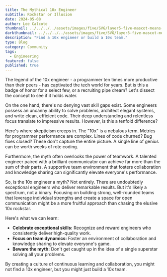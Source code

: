 ```yaml
---
title: The Mythical 10x Engineer
subtitle: Rockstar or Illusion
date: 2024-05-08
author: Lee Calcote
thumbnail: ../../../../assets/images/five/SVG/layer5-five-mascot-means-business.svg
darkthumbnail: ../../../../assets/images/five/SVG/layer5-five-mascot-means-business.svg
description: "Find a 10x engineer or build a 10x team."
type: Blog
category: Community
tags:
  - Engineering
featured: false
published: true
---
```



<BlogWrapper>
The legend of the 10x engineer - a programmer ten times more productive than their peers - has captivated the tech world for years. But is this a badge of honor for a select few, or a recruiting pipe dream? Let's dissect the concept to see if it holds water.

On the one hand, there's no denying vast skill gaps exist. Some engineers possess an uncanny ability to solve problems, architect elegant systems, and write clean, efficient code. Their deep understanding and relentless focus translate to impressive results.  However, is this a tenfold difference?  

Here's where skepticism creeps in. The "10x" is a nebulous term.  Metrics for programmer performance are complex.  Lines of code churned? Bug fixes closed?  These don't capture the entire picture.  A single line of genius can be worth weeks of rote coding. 

Furthermore, the myth often overlooks the power of teamwork.  A talented engineer paired with a brilliant communicator can achieve far more than the sum of their parts.  A supportive team environment that fosters collaboration and knowledge sharing can significantly elevate everyone's performance. 

So, is the 10x engineer a myth? Not entirely.  There are undoubtedly exceptional engineers who deliver remarkable results. But it's likely a spectrum, not a binary. Focusing on building strong, well-rounded teams that leverage individual strengths and create a space for open communication might be a more fruitful approach than chasing the elusive 10x rockstar. 

Here's what we can learn:

* **Celebrate exceptional skills:** Recognize and reward engineers who consistently deliver high-quality work.
* **Focus on team dynamics:** Foster an environment of collaboration and knowledge sharing to elevate everyone's game. 
* **Beware the myth:** Don't get caught up in the idea of a single superstar solving all your problems. 

By creating a culture of continuous learning and collaboration, you might not find a 10x engineer, but you might just build a 10x team. 
</BlogWrapper>

